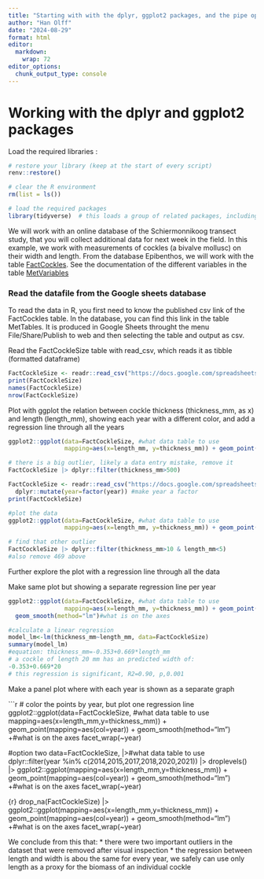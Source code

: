 ```yaml
---
title: "Starting with with the dplyr, ggplot2 packages, and the pipe operator |>"
author: "Han Olff"
date: "2024-08-29"
format: html
editor: 
  markdown: 
    wrap: 72
editor_options: 
  chunk_output_type: console
---
```


# Working with the dplyr and ggplot2 packages

Load the required libraries :

```r
# restore your library (keep at the start of every script)
renv::restore()

# clear the R environment
rm(list = ls())

# load the required packages
library(tidyverse)  # this loads a group of related packages, including readr, dplyr and ggplot2
```

We will work with an online database of the Schiermonnikoog transect
study, that you will collect additional data for next week in the field.
In this example, we work with measurements of cockles (a bivalve
mollusc) on their width and length. From the database Epibenthos, we
will work with the table
[FactCockles](https://docs.google.com/spreadsheets/d/1E1vUWAHhse7fhjBf94Kiog3Rsj7IkMuFtP-BTQX2oI8/edit?gid=1538766002#gid=1538766002).
See the documentation of the different variables in the table
[MetVariables](https://docs.google.com/spreadsheets/d/1E1vUWAHhse7fhjBf94Kiog3Rsj7IkMuFtP-BTQX2oI8/edit?gid=1290622213#gid=1290622213)

### Read the datafile from the Google sheets database

To read the data in R, you first need to know the published csv link of
the FactCockles table. In the database, you can find this link in the
table MetTables. It is produced in Google Sheets throught the menu
File/Share/Publish to web and then selecting the table and output as
csv.

Read the FactCockleSize table with read_csv, which reads it as tibble
(formatted dataframe)

```r
FactCockleSize <- readr::read_csv("https://docs.google.com/spreadsheets/d/e/2PACX-1vSpormjGiM4uWMTIZYm9Upt5j1Ige_Wu9CrhGGdvjXwxmHP2R6S7JDyEmiGTn3fXihl5s5yBn_sdo8h/pub?gid=1538766002&single=true&output=csv")
print(FactCockleSize)
names(FactCockleSize)
nrow(FactCockleSize)
```

Plot with ggplot the relation between cockle thickness (thickness_mm, as
x) and length (length_mm), showing each year with a different color, and
add a regression line through all the years

```r
ggplot2::ggplot(data=FactCockleSize, #what data table to use
                mapping=aes(x=length_mm, y=thickness_mm)) + geom_point()   #what is on the axes

# there is a big outlier, likely a data entry mistake, remove it
FactCockleSize |> dplyr::filter(thickness_mm>500)

FactCockleSize <- readr::read_csv("https://docs.google.com/spreadsheets/d/e/2PACX-1vSpormjGiM4uWMTIZYm9Upt5j1Ige_Wu9CrhGGdvjXwxmHP2R6S7JDyEmiGTn3fXihl5s5yBn_sdo8h/pub?gid=1538766002&single=true&output=csv") |> dplyr::filter(CockleObs_ID!=1531, CockleObs_ID!=469) |>
  dplyr::mutate(year=factor(year)) #make year a factor
print(FactCockleSize)

#plot the data
ggplot2::ggplot(data=FactCockleSize, #what data table to use
                mapping=aes(x=length_mm, y=thickness_mm)) + geom_point()   #what is on the axes

# find that other outlier
FactCockleSize |> dplyr::filter(thickness_mm>10 & length_mm<5)
#also remove 469 above

```

Further explore the plot with a regression line through all the data

Make same plot but showing a separate regression line per year

```r

ggplot2::ggplot(data=FactCockleSize, #what data table to use
                mapping=aes(x=length_mm, y=thickness_mm)) + geom_point() +
  geom_smooth(method="lm")#what is on the axes

#calculate a linear regression
model_lm<-lm(thickness_mm~length_mm, data=FactCockleSize)
summary(model_lm)
#equation: thickness_mm=-0.353+0.669*length_mm
# a cockle of length 20 mm has an predicted width of:
-0.353+0.669*20
# this regression is significant, R2=0.90, p,0.001


```

Make a panel plot where with each year is shown as a separate graph

```r
# color the points by year, but plot one regression line
ggplot2::ggplot(data=FactCockleSize, #what data table to use
                mapping=aes(x=length_mm,y=thickness_mm)) + geom_point(mapping=aes(col=year)) +
  geom_smooth(method="lm") +#what is on the axes
facet_wrap(~year)

#option two
data=FactCockleSize, |>#what data table to use
  dplyr::filter(year %in% c(2014,2015,2017,2018,2020,2021)) |>
  droplevels() |>
  ggplot2::ggplot(mapping=aes(x=length_mm,y=thickness_mm)) + geom_point(mapping=aes(col=year)) +
  geom_smooth(method="lm") +#what is on the axes
facet_wrap(~year)

{r}
drop_na(FactCockleSize) |>
ggplot2::ggplot(mapping=aes(x=length_mm,y=thickness_mm)) + geom_point(mapping=aes(col=year)) +
 geom_smooth(method="lm") +#what is on the axes
facet_wrap(~year)
 

We conclude from this that: \* there were two important outliers in the
dataset that were removed after visual inspection \* the regression
between length and width is abou the same for every year, we safely can
use only length as a proxy for the biomass of an individual cockle
